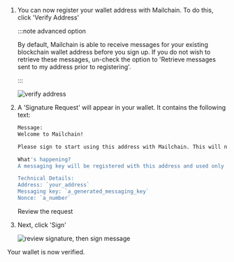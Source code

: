 1.  You can now register your wallet address with Mailchain.
    To do this, click 'Verify Address'

    :::note advanced option

    By default, Mailchain is able to receive messages for your existing blockchain wallet address before you sign up. If you do not wish to retrieve these messages, un-check the option to 'Retrieve messages sent to my address prior to registering'.

    :::

    <img
    	className="guides-image"
    	alt="verify address"
    	src="/img/user/guides/getting-started/img-register-a-wallet/verify-address-solana.png"
    />

1.  A 'Signature Request' will appear in your wallet. It contains the following text:

    ```bash
    Message:
    Welcome to Mailchain!

    Please sign to start using this address with Mailchain. This will not trigger a blockchain transaction or cost any gas fees.

    What's happening?
    A messaging key will be registered with this address and used only for messaging. It will replace any existing registered messaging keys.

    Technical Details:
    Address: `your_address`
    Messaging key: `a_generated_messaging_key`
    Nonce: `a_number`
    ```

    Review the request

1.  Next, click 'Sign'

    <img
    	className="guides-image"
    	alt="review signature, then sign message"
    	src="/img/user/guides/getting-started/img-register-a-wallet/review-then-sign-solana.png"
    />

Your wallet is now verified.
